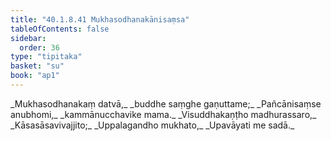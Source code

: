 ```yaml
---
title: "40.1.8.41 Mukhasodhanakānisaṃsa"
tableOfContents: false
sidebar:
  order: 36
type: "tipitaka"
basket: "su"
book: "ap1"
---
```



<DynamicBreadcrumb />

<Division number="195" book="ap1">

<Paragraph number="4492" type="verses" book="ap1">
_Mukhasodhanakaṃ datvā,_  
_buddhe saṃghe gaṇuttame;_  
_Pañcānisaṃse anubhomi,_  
_kammānucchavike mama._  

</Paragraph>

</Division>
<Division number="196" book="ap1">

<Paragraph number="4493" type="verses" book="ap1">
_Visuddhakaṇṭho madhurassaro,_  
_Kāsasāsavivajjito;_  
_Uppalagandho mukhato,_  
_Upavāyati me sadā._
</Paragraph>
</Division>
